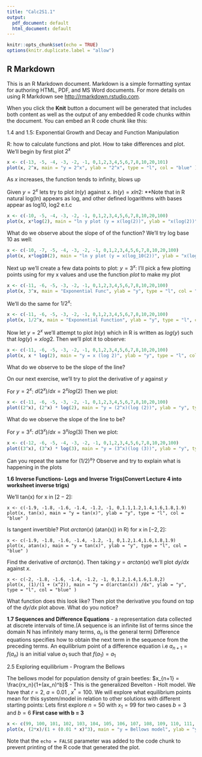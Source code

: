 ```yaml
---
title: "Calc2S1.1"
output:
  pdf_document: default
  html_document: default
---
```


```r
knitr::opts_chunk$set(echo = TRUE)
options(knitr.duplicate.label = "allow")
```

## R Markdown

This is an R Markdown document. Markdown is a simple formatting syntax for authoring HTML, PDF, and MS Word documents. For more details on using R Markdown see <http://rmarkdown.rstudio.com>.

When you click the **Knit** button a document will be generated that includes both content as well as the output of any embedded R code chunks within the document. You can embed an R code chunk like this:


1.4 and 1.5: Exponential Growth and Decay and Function Manipulation

R: how to calculate functions and plot.  How to take differences and plot. 
We'll begin by  first plot $2^x$
```r
x <- c(-13, -5, -4, -3, -2, -1, 0,1,2,3,4,5,6,7,8,10,20,101)
plot(x, 2^x, main = "y = 2^x", ylab = "2^x", type = "l", col = "blue" )

```
As $x$ increases, the function tends to infinity, blows up

Given $y = 2^x$ lets try to plot $ln(y)$ against x. $ln(y)  = xln2$:
**Note that in R natural log(ln) appears as log, and other defined logarithms with bases appear as log10, log2 e.t.c
```r
x <- c(-10, -5, -4, -3, -2, -1, 0,1,2,3,4,5,6,7,8,10,20,100)
plot(x, x*log(2), main = "ln y plot (y = x(log(2))", ylab = "x(log(2))", type = "l", col = "blue")
```
What do we observe about the slope of of the function?
We'll try log base 10 as well: 
```r
x <- c(-10, -7, -5, -4, -3, -2, -1, 0,1,2,3,4,5,6,7,8,10,20,100)
plot(x, x*log10(2), main = "ln y plot (y = x(log_10(2))", ylab = "x(log_10(2))", type = "l", col = "blue")
```
Next up we'll create a few data points to plot: $y = 3 ^ x$: 
I'll pick a few plotting points using for my x values and use the function $plot$ to make my plot
```r

x <- c(-11, -6, -5, -3, -2, -1, 0,1,2,3,4,5,6,7,8,10,20,100)
plot(x, 3^x, main = "Exponential Func", ylab = "y", type = "l", col = "blue" )
```

We'll do the same for $1/2^x$:
```r
x <- c(-11, -6, -5, -3, -2, -1, 0,1,2,3,4,5,6,7,8,10,20,100)
plot(x, 1/2^x, main = "Exponential Function", ylab = "y", type = "l", col = "blue" )
```

Now let $y = 2^x$ we'll attempt to plot $ln(y)$ which in R is written as $log (y)$ such that $log(y) = xlog2$.
Then we'll plot it to observe: 
```r
x <- c(-11, -6, -5, -3, -2, -1, 0,1,2,3,4,5,6,7,8,10,20,100)
plot(x, x * log(2), main = "y = x (log 2)", ylab = "y", type = "l", col = "blue" )
```

What do we observe to be the slope of the line?

On our next exercise, we'll try to plot the derivative of $y$ against $y$ 

For $y = 2^x$: $d(2^x)/dx = 2^x log(2)$ Then we plot:
```r
x <- c(-11, -6, -5, -3, -2, -1, 0,1,2,3,4,5,6,7,8,10,20,100)
plot((2^x), (2^x) * log(2), main = "y = (2^x)(log (2))", ylab = "y", type = "l", col = "blue" )
```
What do we observe the slope of the line to be? 

For $y = 3^x$: $d(3^x)/dx = 3^x log(3)$ Then we plot:

```r
x <- c(-12, -6, -5, -4, -3, -2, -1, 0,1,2,3,4,5,6,7,8,10,20,100)
plot((3^x), (3^x) * log(3), main = "y = (3^x)(log (3))", ylab = "y", type = "l", col = "blue" )
```
Can you repeat the same for $(1/2)^x$? 
Observe and try to explain what is happening in the plots


$\textbf{1.6 Inverse Functions- Logs and Inverse Trigs(Convert Lecture 4 into worksheet inverse trigs)}$

We'll tan(x) for x in $[2-2]$: 
```{}
x <- c(-1.9, -1.8, -1.6, -1.4, -1.2, -1, 0,1.1,1.2,1.4,1.6,1.8,1.9)
plot(x, tan(x), main = "y = tan(x)", ylab = "y", type = "l", col = "blue" )
```
Is tangent invertible? 
Plot $arctan(x)$ (atan(x)) in R) for x in $[-2, 2]$:
```{}
x <- c(-1.9, -1.8, -1.6, -1.4, -1.2, -1, 0,1.2,1.4,1.6,1.8,1.9)
plot(x, atan(x), main = "y = tan(x)", ylab = "y", type = "l", col = "blue" )
```

Find the derivative of $arctan(x)$. Then taking $y = arctan(x)$ we'll plot $dy/dx$ against $x$. 

```{}
x <- c(-2, -1.8, -1.6, -1.4, -1.2, -1, 0,1.2,1.4,1.6,1.8,2)
plot(x, (1)/(1 + (x^2)), main = "y = d(arctan(x)) /dx", ylab = "y", type = "l", col = "blue" )
```

What function does this look like?
Then plot the derivative you found on top of the $dy/dx$ plot above. What do you notice? 


$\textbf{1.7 Sequences and Difference Equations}$ - 
a representation data collected at discrete intervals of time.(A sequence is an infinite list of terms since the domain N has infinitely many terms, $a_n$ is the general term) Difference equations specifies how to obtain the next term in the sequence from the preceding terms. An equilibrium point of a difference equation i.e $a_{n+1} = f(a_n)$ is an initial value $a_1$ such that $f(a_1) = a_1$


2.5 Exploring equilibrium - Program the Bellows 

The bellows model for population density of grain beetles:
$x_{n+1} = \frac{rx_n}{1+(ax_n)^b}$ - This is the generalized Bevelton - Holt model. We have that $r = 2$, $a = 0.01$ , $x^* = 100$. 
We will explore what equilibrium points mean for this system/model in relation to other solutions with different starting points:
Lets first explore $n = 50$ with $x_1 = 99$ for two cases $b = 3$ and $b = 6$
$\textbf{First case with b = 3}$
```r
x <- c(99, 100, 101, 102, 103, 104, 105, 106, 107, 108, 109, 110, 111, 112,113, 114, 115, 116, 117, 118, 119, 120, 121, 122, 123, 124, 125, 126, 127, 128, 129, 130, 131, 132, 133, 134, 135, 136, 137, 138, 139, 140, 141, 142, 143, 144,145, 146, 147, 148, 149)
plot(x, (2*x)/(1 + (0.01 * x)^3), main = "y = Bellows model", ylab = "y", type = "l", col = "blue")
```
 





Note that the `echo = FALSE` parameter was added to the code chunk to prevent printing of the R code that generated the plot.
